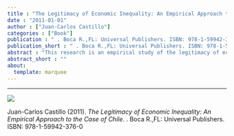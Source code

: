 ```yaml
---
title : "The Legitimacy of Economic Inequality: An Empirical Approach to the Case of Chile"
date : "2011-01-01"
author : ["Juan-Carlos Castillo"]
categories : ["Book"]
publication : " . Boca R.,FL: Universal Publishers. ISBN: 978-1-59942-376-0"
publication_short : " . Boca R.,FL: Universal Publishers. ISBN: 978-1-59942-376-0"
abstract : "This research is an empirical study of the legitimacy of economic inequality with a focus on the case of Chile. Chile is an appealing case study in this regard because it has been one of the countries with the highest indexes of economic inequality over the past several decades. Theoretical perspectives based on the rational interest of the median voter have pointed out a negative association between high levels of inequality and legitimacy. Nevertheless, empirical evidence indicates that an unequal distribution of income is not necessarily challenged by the majority of a society, a phenomenon associated with the concept of legitimacy of economic inequality. Most empirical studies of this topic to date have considered social contexts that are not characterized by (comparatively) high levels of income inequality; thus, the impact of the level of inequality on its legitimacy remains largely unclear. The present study aimed at bridging this research gap, guided by the question: How do high levels of income inequality in a society influence the legitimacy of economic inequality? Using data obtained by comparative public opinion projects including the International Social Survey Program (ISSP) and the International Social Justice Project (ISJP), this research considered individual preferences for occupational earnings inequality (the just earnings gap) as the main object of study. The central hypothesis was that individual preferences are strongly influenced by contextual standards such as the current income distribution, leading individuals of countries with high levels of inequality to have stronger average preferences for economic inequality (the so-called existential argument). Empirical evidence of legitimacy was related to two central dimensions based on David Beetham's multidimensional concept of legitimacy: (a) consensus regarding the inequality in the distribution of earnings in Chile and (b) the impact of the country level of income inequality on individual preferences for a larger just earnings gap. The empirical analysis provided partial evidence regarding the consensus about inequality in Chile, whereas in an international comparative framework, countries with higher levels of income inequality showed a stronger preference for a larger just earnings gap."
abstract_short : ""
about:
  template: marquee
---
```

---
![](https://images-na.ssl-images-amazon.com/images/I/411OcS-XScL._SX382_BO1,204,203,200_.jpg)


::: {.callout-note title="How to cite this work"}

Juan-Carlos Castillo (2011). *The Legitimacy of Economic Inequality: An Empirical Approach to the Case of Chile*.  . Boca R.,FL: Universal Publishers. ISBN: 978-1-59942-376-0

:::

